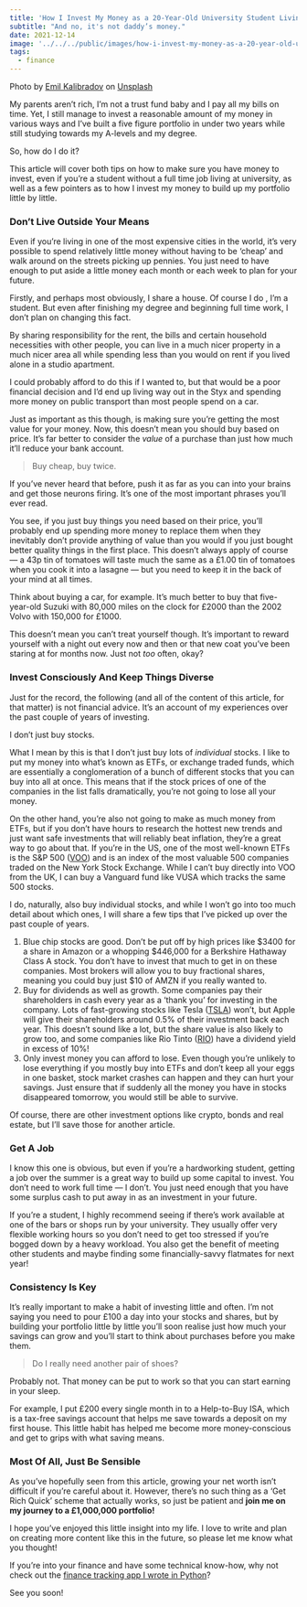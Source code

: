 ```yaml
---
title: 'How I Invest My Money as a 20-Year-Old University Student Living In London'
subtitle: "And no, it's not daddy’s money."
date: 2021-12-14
image: '../../../public/images/how-i-invest-my-money-as-a-20-year-old-university-student-living-in-london/image-0.jpg'
tags:
  - finance
---
```


Photo by
[Emil Kalibradov](https://unsplash.com/@emkal?utm_source=medium&utm_medium=referral) on
[Unsplash](https://unsplash.com/?utm_source=medium&utm_medium=referral)

My parents aren’t rich, I’m not a trust fund baby and I pay all my bills on time. Yet, I
still manage to invest a reasonable amount of my money in various ways and I’ve built a
five figure portfolio in under two years while still studying towards my A-levels and my
degree.

So, how do I do it?

This article will cover both tips on how to make sure you have money to invest, even if
you’re a student without a full time job living at university, as well as a few pointers
as to how I invest my money to build up my portfolio little by little.

### Don’t Live Outside Your Means

Even if you’re living in one of the most expensive cities in the world, it’s very
possible to spend relatively little money without having to be ‘cheap’ and walk around
on the streets picking up pennies. You just need to have enough to put aside a little
money each month or each week to plan for your future.

Firstly, and perhaps most obviously, I share a house. Of course I do , I’m a student.
But even after finishing my degree and beginning full time work, I don’t plan on
changing this fact.

By sharing responsibility for the rent, the bills and certain household necessities with
other people, you can live in a much nicer property in a much nicer area all while
spending less than you would on rent if you lived alone in a studio apartment.

I could probably afford to do this if I wanted to, but that would be a poor financial
decision and I’d end up living way out in the Styx and spending more money on public
transport than most people spend on a car.

Just as important as this though, is making sure you’re getting the most value for your
money. Now, this doesn’t mean you should buy based on price. It’s far better to consider
the _value_ of a purchase than just how much it’ll reduce your bank account.

> Buy cheap, buy twice.

If you’ve never heard that before, push it as far as you can into your brains and get
those neurons firing. It’s one of the most important phrases you’ll ever read.

You see, if you just buy things you need based on their price, you’ll probably end up
spending more money to replace them when they inevitably don’t provide anything of value
than you would if you just bought better quality things in the first place. This doesn’t
always apply of course — a 43p tin of tomatoes will taste much the same as a £1.00 tin
of tomatoes when you cook it into a lasagne — but you need to keep it in the back of
your mind at all times.

Think about buying a car, for example. It’s much better to buy that five-year-old Suzuki
with 80,000 miles on the clock for £2000 than the 2002 Volvo with 150,000 for £1000.

This doesn’t mean you can’t treat yourself though. It’s important to reward yourself
with a night out every now and then or that new coat you’ve been staring at for months
now. Just not _too_ often, okay?

### Invest Consciously And Keep Things Diverse

Just for the record, the following (and all of the content of this article, for that
matter) is not financial advice. It’s an account of my experiences over the past couple
of years of investing.

I don’t just buy stocks.

What I mean by this is that I don’t just buy lots of _individual_ stocks. I like to put
my money into what’s known as ETFs, or exchange traded funds, which are essentially a
conglomeration of a bunch of different stocks that you can buy into all at once. This
means that if the stock prices of one of the companies in the list falls dramatically,
you’re not going to lose all your money.

On the other hand, you’re also not going to make as much money from ETFs, but if you
don’t have hours to research the hottest new trends and just want safe investments that
will reliably beat inflation, they’re a great way to go about that. If you’re in the US,
one of the most well-known ETFs is the S&P 500
([VOO](https://www.google.com/finance/quote/VOO:NYSEARCA?sa=X&ved=2ahUKEwjQmLfJreT0AhWIT8AKHUBcBGkQ3ecFegQIERAc))
and is an index of the most valuable 500 companies traded on the New York Stock
Exchange. While I can’t buy directly into VOO from the UK, I can buy a Vanguard fund
like VUSA which tracks the same 500 stocks.

I do, naturally, also buy individual stocks, and while I won’t go into too much detail
about which ones, I will share a few tips that I’ve picked up over the past couple of
years.

1.  Blue chip stocks are good. Don’t be put off by high prices like $3400 for a share in
    Amazon or a whopping $446,000 for a Berkshire Hathaway Class A stock. You don’t have
    to invest that much to get in on these companies. Most brokers will allow you to buy
    fractional shares, meaning you could buy just $10 of AMZN if you really wanted to.
2.  Buy for dividends as well as growth. Some companies pay their shareholders in cash
    every year as a ‘thank you’ for investing in the company. Lots of fast-growing
    stocks like Tesla ([TSLA](https://www.google.com/finance/quote/TSLA:NASDAQ)) won’t,
    but Apple will give their shareholders around 0.5% of their investment back each
    year. This doesn’t sound like a lot, but the share value is also likely to grow too,
    and some companies like Rio Tinto
    ([RIO](https://www.google.com/finance/quote/RIO:LON)) have a dividend yield in
    excess of 10%!
3.  Only invest money you can afford to lose. Even though you’re unlikely to lose
    everything if you mostly buy into ETFs and don’t keep all your eggs in one basket,
    stock market crashes can happen and they can hurt your savings. Just ensure that if
    suddenly all the money you have in stocks disappeared tomorrow, you would still be
    able to survive.

Of course, there are other investment options like crypto, bonds and real estate, but
I’ll save those for another article.

### Get A Job

I know this one is obvious, but even if you’re a hardworking student, getting a job over
the summer is a great way to build up some capital to invest. You don’t need to work
full time — I don’t. You just need enough that you have some surplus cash to put away in
as an investment in your future.

If you’re a student, I highly recommend seeing if there’s work available at one of the
bars or shops run by your university. They usually offer very flexible working hours so
you don’t need to get too stressed if you’re bogged down by a heavy workload. You also
get the benefit of meeting other students and maybe finding some financially-savvy
flatmates for next year!

### Consistency Is Key

It’s really important to make a habit of investing little and often. I’m not saying you
need to pour £100 a day into your stocks and shares, but by building your portfolio
little by little you’ll soon realise just how much your savings can grow and you’ll
start to think about purchases before you make them.

> Do I really need another pair of shoes?

Probably not. That money can be put to work so that you can start earning in your sleep.

For example, I put £200 every single month in to a Help-to-Buy ISA, which is a tax-free
savings account that helps me save towards a deposit on my first house. This little
habit has helped me become more money-conscious and get to grips with what saving means.

### Most Of All, Just Be Sensible

As you’ve hopefully seen from this article, growing your net worth isn’t difficult if
you’re careful about it. However, there’s no such thing as a ‘Get Rich Quick’ scheme
that actually works, so just be patient and **join me on my journey to a £1,000,000
portfolio!**

I hope you’ve enjoyed this little insight into my life. I love to write and plan on
creating more content like this in the future, so please let me know what you thought!

If you’re into your finance and have some technical know-how, why not check out the
[finance tracking app I wrote in Python](/beating-monzo-plus-with-python-and-pandas)?

See you soon!

